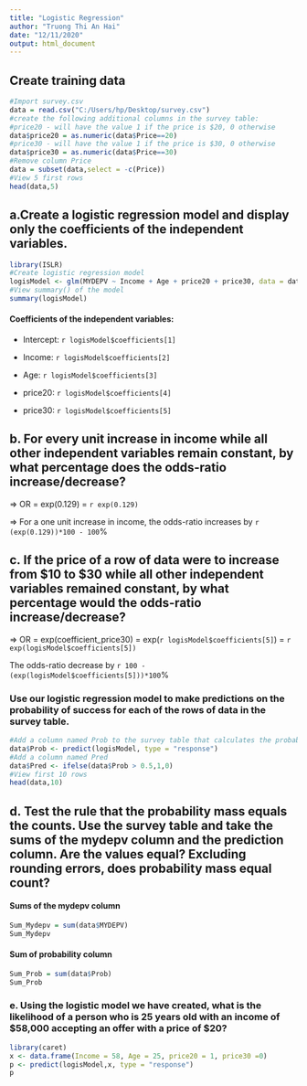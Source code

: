 ---
title: "Logistic Regression"
author: "Truong Thi An Hai"
date: "12/11/2020"
output: html_document
---

## Create training data
```{r}
#Import survey.csv
data = read.csv("C:/Users/hp/Desktop/survey.csv")
#create the following additional columns in the survey table:
#price20 - will have the value 1 if the price is $20, 0 otherwise
data$price20 = as.numeric(data$Price==20)
#price30 - will have the value 1 if the price is $30, 0 otherwise
data$price30 = as.numeric(data$Price==30)
#Remove column Price
data = subset(data,select = -c(Price))
#View 5 first rows
head(data,5)
```

## a.Create a logistic regression model and display only the coefficients of the independent variables. 
```{r}
library(ISLR)
#Create logistic regression model
logisModel <- glm(MYDEPV ~ Income + Age + price20 + price30, data = data, family = binomial)
#View summary() of the model
summary(logisModel)

```  
#### Coefficients of the independent variables:  

- Intercept: `r logisModel$coefficients[1]`  

- Income: `r logisModel$coefficients[2]`  
 
- Age: `r logisModel$coefficients[3]`   

- price20: `r logisModel$coefficients[4]`   

- price30: `r logisModel$coefficients[5]`  


## b. For every unit increase in income while all other independent variables remain constant, by what percentage does the odds-ratio increase/decrease? 

=> OR = exp(0.129) = `r exp(0.129)` 

=> For a one unit increase in income, the odds-ratio increases by `r (exp(0.129))*100 - 100`% 

## c. If the price of a row of data were to increase from $10 to $30 while all other independent variables remained constant, by what percentage would the odds-ratio increase/decrease?  


=> OR = exp(coefficient_price30) = exp(`r logisModel$coefficients[5]`) = `r exp(logisModel$coefficients[5])`

The odds-ratio decrease by `r 100 - (exp(logisModel$coefficients[5]))*100`%   

### Use our logistic regression model to make predictions on the probability of success for each of the rows of data in the survey table.   

```{r}
#Add a column named Prob to the survey table that calculates the probability of success of each row of data.
data$Prob <- predict(logisModel, type = "response")
#Add a column named Pred
data$Pred <- ifelse(data$Prob > 0.5,1,0)
#View first 10 rows
head(data,10)

```  

## d. Test the rule that the probability mass equals the counts.  Use the survey table and take the sums of the mydepv column and the prediction column.  Are the values equal? Excluding rounding errors, does probability mass equal count?  

#### Sums of the mydepv column
```{r}
Sum_Mydepv = sum(data$MYDEPV)
Sum_Mydepv
```

#### Sum of probability column
```{r}
Sum_Prob = sum(data$Prob)
Sum_Prob
```
 

### e. Using the logistic model we have created, what is the likelihood of a person who is 25 years old with an income of $58,000 accepting an offer with a price of $20?

```{r }
library(caret)
x <- data.frame(Income = 58, Age = 25, price20 = 1, price30 =0)
p <- predict(logisModel,x, type = "response")
p
```   

